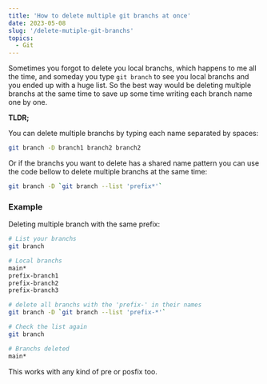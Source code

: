 ```yaml
---
title: 'How to delete multiple git branchs at once'
date: 2023-05-08
slug: '/delete-mutiple-git-branchs'
topics:
  - Git
---
```


Sometimes you forgot to delete you local branchs, which happens to me all the time, and someday
you type `git branch` to see you local branchs and you ended up with a huge list.
So the best way would be deleting multiple branchs at the same time to save up some
time writing each branch name one by one.

**TLDR;**

You can delete multiple branchs by typing each name separated by spaces:

```bash
git branch -D branch1 branch2 branch2
```

Or if the branchs you want to delete has a shared name pattern you can use the code bellow to delete multiple branchs at the same time:

```bash
git branch -D `git branch --list 'prefix*'`
```

### Example

Deleting multiple branch with the same prefix:

```bash
# List your branchs
git branch

# Local branchs
main*
prefix-branch1
prefix-branch2
prefix-branch3

# delete all branchs with the 'prefix-' in their names
git branch -D `git branch --list 'prefix-*'`

# Check the list again
git branch

# Branchs deleted
main*
```

This works with any kind of pre or posfix too.
